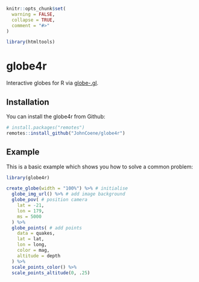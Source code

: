 <!-- badges go here -->
<!-- badges: end -->

```r
knitr::opts_chunk$set(
  warning = FALSE,
  collapse = TRUE,
  comment = "#>"
)

library(htmltools)
```

<!-- badges: start -->
<!-- badges: end -->

# globe4r

Interactive globes for R via [globe-.gl](https://github.com/vasturiano/globe.gl).

## Installation

You can install the globe4r from Github:

``` r
# install.packages("remotes")
remotes::install_github("JohnCoene/globe4r")
```

## Example

This is a basic example which shows you how to solve a common problem:

```r
library(globe4r)

create_globe(width = "100%") %>% # initialise
  globe_img_url() %>% # add image background
  globe_pov( # position camera
    lat = -21, 
    lon = 179,
    ms = 5000
  ) %>% 
  globe_points( # add points
    data = quakes,
    lat = lat,
    lon = long,
    color = mag,
    altitude = depth
  ) %>% 
  scale_points_color() %>% 
  scale_points_altitude(0, .25)
```
